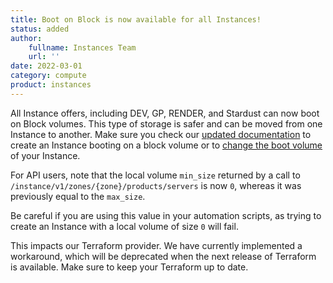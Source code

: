 ```yaml
---
title: Boot on Block is now available for all Instances!
status: added
author:
    fullname: Instances Team
    url: ''
date: 2022-03-01
category: compute
product: instances
---
```


All Instance offers, including DEV, GP, RENDER, and Stardust can now boot on Block volumes. This type of storage is safer and can be moved from one Instance to another.
Make sure you check our [updated documentation](https://www.scaleway.com/en/docs/compute/instances/how-to/create-an-instance/) to create an Instance booting on a block volume or to [change the boot volume](https://www.scaleway.com/en/docs/compute/instances/how-to/use-boot-modes/#how-to-change-the-boot-volume) of your Instance.

For API users, note that the local volume `min_size` returned by a call to `/instance/v1/zones/{zone}/products/servers` is now `0`, whereas it was previously equal to the `max_size`.

Be careful if you are using this value in your automation scripts, as trying to create an Instance with a local volume of size `0` will fail.

This impacts our Terraform provider. We have currently implemented a workaround, which will be deprecated when the next release of Terraform is available. Make sure to keep your Terraform up to date.